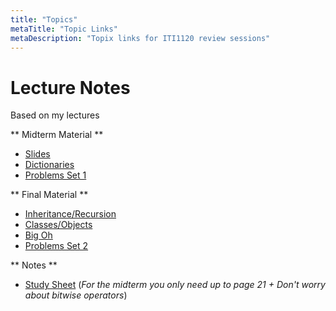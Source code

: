 ```yaml
---
title: "Topics"
metaTitle: "Topic Links"
metaDescription: "Topix links for ITI1120 review sessions"
---
```


# Lecture Notes

Based on my lectures

** Midterm Material **
* [Slides](https://docs.google.com/presentation/d/1YgzmnES5Rpzx-TSBcvlYDApnTGA45ZGilbMi1lo7e6I/edit?usp=sharing)
* [Dictionaries](https://docs.google.com/presentation/d/1Vg8BXi9U7ktYQuFE0nnBFluvsQYjReOh7AdB5_ic0bI/edit?usp=sharing)
* [Problems Set 1](https://bit.ly/2PlBY3J)

** Final Material **
* [Inheritance/Recursion](https://docs.google.com/presentation/d/1MZXq7BYXKkShMwLk77XCUbbYCs4J5pM6F-yTu2zU5o4/edit?usp=sharing)
* [Classes/Objects](https://docs.google.com/presentation/d/1bnznsftL_moqvRG5UH5Xi_Hj-9Tf4k-YAaYLAcVwy2s/edit?usp=sharing)
* [Big Oh](https://docs.google.com/presentation/d/1vgU48K_nuqcLfUlXIGyVeU_aW0LIiy27fn8op805OCM/edit?usp=sharing)
* [Problems Set 2](https://bit.ly/2EnDTzx)

** Notes **

* [Study Sheet](https://drive.google.com/file/d/1BW5js_HfprSVgV6eX5hk6cXKuv1MjPnT/view) (_For the midterm you only need up to page 21 + Don't worry about bitwise operators_)

